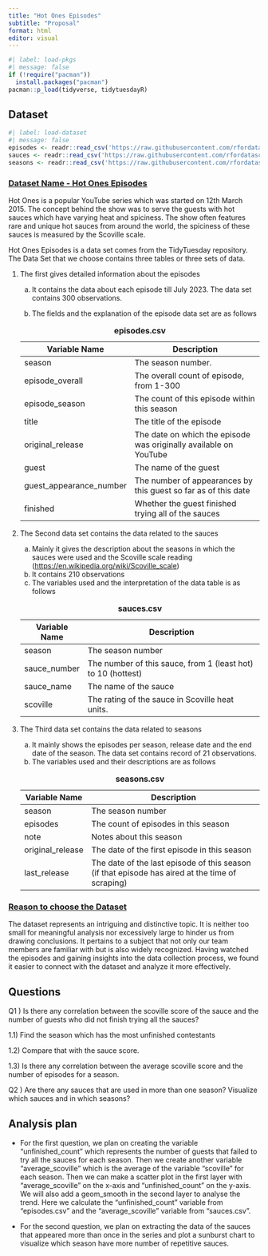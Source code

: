 ```yaml
---
title: "Hot Ones Episodes"
subtitle: "Proposal"
format: html
editor: visual
---
```


```r
#| label: load-pkgs
#| message: false
if (!require("pacman"))
  install.packages("pacman")
pacman::p_load(tidyverse, tidytuesdayR)

```

## Dataset

```r
#| label: load-dataset
#| message: false
episodes <- readr::read_csv('https://raw.githubusercontent.com/rfordatascience/tidytuesday/master/data/2023/2023-08-08/episodes.csv')
sauces <- readr::read_csv('https://raw.githubusercontent.com/rfordatascience/tidytuesday/master/data/2023/2023-08-08/sauces.csv')
seasons <- readr::read_csv('https://raw.githubusercontent.com/rfordatascience/tidytuesday/master/data/2023/2023-08-08/seasons.csv')
```

### [**Dataset Name - Hot Ones Episodes**]{.underline}

Hot Ones is a popular YouTube series which was started on 12th March 2015. The concept behind the show was to serve the guests with hot sauces which have varying heat and spiciness. The show often features rare and unique hot sauces from around the world, the spiciness of these sauces is measured by the Scoville scale.

Hot Ones Episodes is a data set comes from the TidyTuesday repository. The Data Set that we choose contains three tables or three sets of data.

1.  The first gives detailed information about the episodes

    a.  It contains the data about each episode till July 2023. The data set contains 300 observations.

    b.  The fields and the explanation of the episode data set are as follows

    | Variable Name           | Description                                                       |
    |--------------------|----------------------------------------------------|
    | season                  | The season number.                                                |
    | episode_overall         | The overall count of episode, from 1-300                          |
    | episode_season          | The count of this episode within this season                      |
    | title                   | The title of the episode                                          |
    | original_release        | The date on which the episode was originally available on YouTube |
    | guest                   | The name of the guest                                             |
    | guest_appearance_number | The number of appearances by this guest so far as of this date    |
    | finished                | Whether the guest finished trying all of the sauces               |

    : **episodes.csv**

2.  The Second data set contains the data related to the sauces

    a.  Mainly it gives the description about the seasons in which the sauces were used and the Scoville scale reading (<https://en.wikipedia.org/wiki/Scoville_scale>)
    b.  It contains 210 observations
    c.  The variables used and the interpretation of the data table is as follows

    | Variable Name | Description                                                  |
    |------------------|------------------------------------------------------|
    | season        | The season number                                            |
    | sauce_number  | The number of this sauce, from 1 (least hot) to 10 (hottest) |
    | sauce_name    | The name of the sauce                                        |
    | scoville      | The rating of the sauce in Scoville heat units.              |

    : **sauces.csv**

3.  The Third data set contains the data related to seasons

    a.  It mainly shows the episodes per season, release date and the end date of the season. The data set contains record of 21 observations.
    b.  The variables used and their descriptions are as follows

    | Variable Name    | Description                                                                                     |
    |-----------------|-------------------------------------------------------|
    | season           | The season number                                                                               |
    | episodes         | The count of episodes in this season                                                            |
    | note             | Notes about this season                                                                         |
    | original_release | The date of the first episode in this season                                                    |
    | last_release     | The date of the last episode of this season (if that episode has aired at the time of scraping) |

    : **seasons.csv**

### [**Reason to choose the Dataset**]{.underline}

The dataset represents an intriguing and distinctive topic. It is neither too small for meaningful analysis nor excessively large to hinder us from drawing conclusions. It pertains to a subject that not only our team members are familiar with but is also widely recognized. Having watched the episodes and gaining insights into the data collection process, we found it easier to connect with the dataset and analyze it more effectively.

## Questions

Q1 ) Is there any correlation between the scoville score of the sauce and the number of guests who did not finish trying all the sauces?

1.1) Find the season which has the most unfinished contestants

1.2) Compare that with the sauce score.

1.3) Is there any correlation between the average scoville score and the number of episodes for a season.

Q2 ) Are there any sauces that are used in more than one season? Visualize which sauces and in which seasons?

## Analysis plan

-   For the first question, we plan on creating the variable "unfinished_count" which represents the number of guests that failed to try all the sauces for each season. Then we create another variable "average_scoville" which is the average of the variable "scoville" for each season. Then we can make a scatter plot in the first layer with "average_scoville" on the x-axis and "unfinished_count" on the y-axis. We will also add a geom_smooth in the second layer to analyse the trend. Here we calculate the "unfinished_count" variable from "episodes.csv" and the "average_scoville" variable from "sauces.csv".

-   For the second question, we plan on extracting the data of the sauces that appeared more than once in the series and plot a sunburst chart to visualize which season have more number of repetitive sauces.
